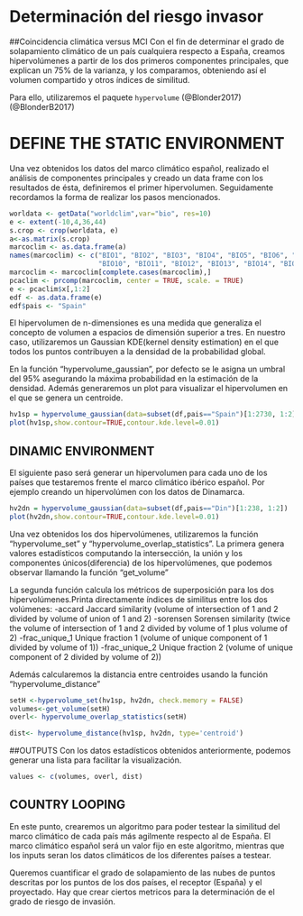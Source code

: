 
# Determinación del riesgo invasor {.tabset}
##Coincidencia climática versus MCI 
Con el fin de determinar el grado de solapamiento climático de un país cualquiera respecto a España, creamos hipervolúmenes a partir de los dos primeros componentes principales, que explican un 75% de la varianza, y los comparamos, obteniendo así el volumen compartido y otros índices de similitud.

Para ello, utilizaremos el paquete `hypervolume` (@Blonder2017)(@BlonderB2017)



# DEFINE THE STATIC ENVIRONMENT
Una vez obtenidos los datos del marco climático español, realizado el análisis de componentes principales y creado un data frame con los resultados de ésta, definiremos el primer hipervolumen.
Seguidamente recordamos la forma de realizar los pasos mencionados.


```{r}
worldata <- getData("worldclim",var="bio", res=10)
e <- extent(-10,4,36,44)
s.crop <- crop(worldata, e)
a<-as.matrix(s.crop)
marcoclim <- as.data.frame(a)
names(marcoclim) <- c("BIO1", "BIO2", "BIO3", "BIO4", "BIO5", "BIO6", "BIO7", "BIO8", "BIO9",
                      "BIO10", "BIO11", "BIO12", "BIO13", "BIO14", "BIO15", "BIO16", "BIO17", "BIO18", "BIO19")
marcoclim <- marcoclim[complete.cases(marcoclim),]
pcaclim <- prcomp(marcoclim, center = TRUE, scale. = TRUE) 
e <- pcaclim$x[,1:2]
edf <- as.data.frame(e)
edf$pais <- "Spain"

```

El hipervolumen de n-dimensiones es una medida que generaliza el concepto de volumen a espacios de dimensión superior a tres. 
En nuestro caso, utilizaremos un Gaussian KDE(kernel density estimation) en el que todos los puntos contribuyen a la densidad de la probabilidad global.

En la función "hypervolume_gaussian", por defecto se le asigna un umbral del 95% asegurando la máxima probabilidad en la estimación de la densidad.
Además generaremos un plot para visualizar el hipervolumen en el que se genera un centroide.

```{r}
hv1sp = hypervolume_gaussian(data=subset(df,pais=="Spain")[1:2730, 1:2])
plot(hv1sp,show.contour=TRUE,contour.kde.level=0.01)

```

## DINAMIC ENVIRONMENT
El siguiente paso será generar un hipervolumen para cada uno de los países que testaremos frente el marco climático ibérico español. Por ejemplo creando un hipervolúmen con los datos de Dinamarca.

```{r}
hv2dn = hypervolume_gaussian(data=subset(df,pais=="Din")[1:238, 1:2])
plot(hv2dn,show.contour=TRUE,contour.kde.level=0.01)
```

Una vez obtenidos los dos hipervolúmenes, utilizaremos la función "hypervolume_set" y "hypervolume_overlap_statistics".
La primera genera valores estadísticos computando la intersección, la unión y los componentes únicos(diferencia) de los hipervolúmenes, que podemos observar llamando la función "get_volume"

La segunda función calcula los métricos de superposición para los dos hipervolúmenes.Printa directamente índices de similitus entre los dos volúmenes:
  -accard Jaccard similarity (volume of intersection of 1 and 2 divided by volume of union of 1 and 2)
-sorensen Sorensen similarity (twice the volume of intersection of 1 and 2 divided by volume of 1 plus volume of 2)
-frac_unique_1 Unique fraction 1 (volume of unique component of 1 divided by volume of 1))
-frac_unique_2 Unique fraction 2 (volume of unique component of 2 divided by volume of 2))

Además calcularemos la distancia entre centroides usando la función "hypervolume_distance"

```{r}
setH <-hypervolume_set(hv1sp, hv2dn, check.memory = FALSE)
volumes<-get_volume(setH)
overl<- hypervolume_overlap_statistics(setH)

dist<- hypervolume_distance(hv1sp, hv2dn, type='centroid')
```

##OUTPUTS
Con los datos estadísticos obtenidos anteriormente, podemos generar una lista para facilitar la visualización. 
```{r}
values <- c(volumes, overl, dist)
```
## COUNTRY LOOPING
En este punto, crearemos un algoritmo para poder testear la similitud del marco climático de cada país más agilmente respecto al de España.
El marco climático español será un valor fijo en este algoritmo, mientras que los inputs seran los datos climáticos de los diferentes países a testear. 



Queremos cuantificar el grado de solapamiento de las nubes de puntos descritas por los puntos de los dos países, el receptor (España) y el proyectado.
Hay que crear ciertos metricos para la determinación de el grado de riesgo de invasión.
